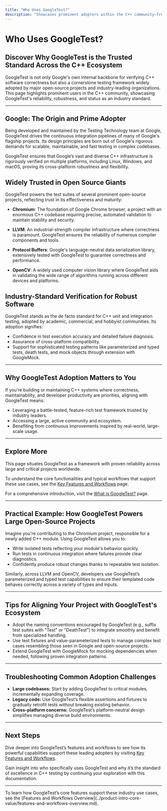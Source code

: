 ```yaml
---
title: "Who Uses GoogleTest?"
description: "Showcases prominent adopters within the C++ community—from Google itself to open-source giants like Chromium, LLVM, Protocol Buffers, and OpenCV—illustrating the framework's reliability and reach. Frames GoogleTest as an industry standard for robust software verification."
---
```


# Who Uses GoogleTest?

## Discover Why GoogleTest is the Trusted Standard Across the C++ Ecosystem

GoogleTest is not only Google's own internal backbone for verifying C++ software correctness but also a cornerstone testing framework widely adopted by major open-source projects and industry-leading organizations. This page highlights prominent users in the C++ community, showcasing GoogleTest's reliability, robustness, and status as an industry standard.

---

## Google: The Origin and Prime Adopter

Being developed and maintained by the Testing Technology team at Google, GoogleTest drives the continuous integration pipelines of many of Google's flagship projects. Its design principles are born out of Google's rigorous demands for scalable, maintainable, and fast testing in complex codebases.

GoogleTest ensures that Google’s vast and diverse C++ infrastructure is rigorously verified on multiple platforms, including Linux, Windows, and macOS, proving its cross-platform robustness and flexibility.

## Widely Trusted in Open Source Giants

GoogleTest powers the test suites of several prominent open-source projects, reflecting trust in its effectiveness and maturity:

- **Chromium**: The foundation of Google Chrome browser, a project with an enormous C++ codebase requiring precise, automated validation to maintain stability and security.

- **LLVM**: An industrial-strength compiler infrastructure where correctness is paramount. GoogleTest ensures the reliability of numerous compiler components and tools.

- **Protocol Buffers**: Google's language-neutral data serialization library, extensively tested with GoogleTest to guarantee correctness and performance.

- **OpenCV**: A widely used computer vision library where GoogleTest aids in validating the wide range of algorithms running across different devices and platforms.

## Industry-Standard Verification for Robust Software

GoogleTest stands as the de facto standard for C++ unit and integration testing, adopted by academic, commercial, and hobbyist communities. Its adoption signifies:

- Confidence in test execution accuracy and detailed failure diagnosis.
- Assurance of cross-platform compatibility.
- Support for sophisticated testing patterns like parameterized and typed tests, death tests, and mock objects through extension with GoogleMock.

---

## Why GoogleTest Adoption Matters to You

If you’re building or maintaining C++ systems where correctness, maintainability, and developer productivity are priorities, aligning with GoogleTest means:

- Leveraging a battle-tested, feature-rich test framework trusted by industry leaders.
- Accessing a large, active community and ecosystem.
- Benefiting from continuous improvements inspired by real-world, large-scale usage.

---

## Explore More

This page situates GoogleTest as a framework with proven reliability across large and critical projects worldwide.

To understand the core functionalities and typical workflows that support these use cases, see the [Key Features and Workflows](../product-intro-core-value/features-and-workflows-overview.md) page.

For a comprehensive introduction, visit the [What is GoogleTest?](../product-intro-core-value/what-is-googletest.md) page.

---

## Practical Example: How GoogleTest Powers Large Open-Source Projects

Imagine you're contributing to the Chromium project, responsible for a newly added C++ module. Using GoogleTest allows you to:

- Write isolated tests reflecting your module's behavior quickly.
- Run tests in continuous integration where failures provide clear diagnostics.
- Confidently produce robust changes thanks to repeatable test isolation.

Similarly, across LLVM and OpenCV, developers use GoogleTest’s parameterized and typed test capabilities to ensure their templated code behaves correctly across a variety of types and inputs.

---

## Tips for Aligning Your Project with GoogleTest's Ecosystem

- Adopt the naming conventions encouraged by GoogleTest (e.g., suffix test suites with "Test" or "DeathTest") to integrate smoothly and benefit from specialized handling.
- Use test fixtures and value-parameterized tests to manage complex test cases resembling those seen in Google and open-source projects.
- Extend GoogleTest with GoogleMock for mocking dependencies when needed, following proven integration patterns.

---

## Troubleshooting Common Adoption Challenges

- **Large codebases:** Start by adding GoogleTest to critical modules, incrementally expanding coverage.
- **Legacy code:** Use GoogleTest’s flexible assertions and fixtures to gradually retrofit tests without breaking existing behavior.
- **Cross-platform concerns:** GoogleTest’s platform-neutral design simplifies managing diverse build environments.

---

## Next Steps

Dive deeper into GoogleTest’s features and workflows to see how its powerful capabilities support these leading adopters by visiting [Key Features and Workflows](../product-intro-core-value/features-and-workflows-overview.md).

Gain insight into who specifically uses GoogleTest and why it’s the standard of excellence in C++ testing by continuing your exploration with this documentation.


---

<Callouts>
<Info>
To learn how GoogleTest’s core features support these industry use cases, see the [Features and Workflows Overview](../product-intro-core-value/features-and-workflows-overview.md).
</Info>
</Callouts>